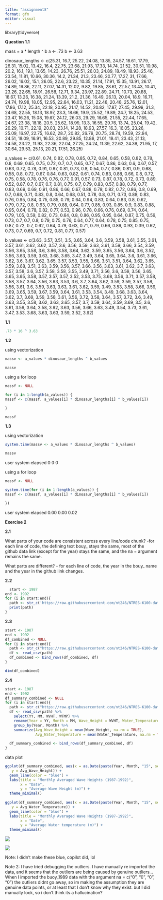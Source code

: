```yaml
---
title: "assignment8"
format: gfm
editor: visual
---
```


library(tidyverse)

**Question 1.1**

mass = a \* length \^ b a \<- .73 b \<- 3.63

dinosaur_lengths \<- c(25.31, 16.7, 25.22, 24.08, 13.85, 24.57, 18.61, 17.79, 26.31, 15.02, 13.42, 16.4, 22.75, 23.68, 21.93, 17.33, 14.74, 21.52, 30.51, 10.98, 20.2, 16.1, 19.1, 13.65, 14.23, 26.76, 25.51, 26.03, 24.89, 18.49, 18.93, 25.46, 23.54, 11.81, 10.66, 30.36, 14.2, 21.34, 21.3, 23.46, 20.77, 17.27, 31, 17.66, 26.02, 16.02, 15.1, 26.05, 22.6, 23.22, 10.35, 21.14, 17.91, 15.35, 13.91, 26.17, 24.89, 16.86, 22.11, 27.07, 14.31, 12.02, 9.82, 19.85, 28.61, 22.57, 13.43, 10.41, 23.26, 22.65, 18.91, 26.58, 12.71, 9.34, 23.97, 22.89, 24.71, 10.73, 20.88, 18.67, 13.26, 16.38, 21.24, 13.39, 21.2, 21.36, 16.49, 26.13, 20.04, 18.9, 16.71, 24.74, 19.98, 18.05, 12.95, 22.64, 16.03, 11.21, 22.48, 20.48, 25.76, 12.01, 17.86, 17.12, 25.34, 22.18, 20.95, 21.17, 14.52, 20.82, 17.87, 27.45, 29.99, 31.3, 24.68, 22.55, 18.13, 18.97, 23.3, 18.66, 19.9, 25.52, 19.89, 24.7, 18.25, 24.53, 23.47, 16.26, 15.08, 19.67, 24.12, 26.03, 29.29, 16.65, 21.55, 22.44, 17.65, 24.67, 23.38, 18.18, 20.5, 25.62, 18.99, 13.3, 16.55, 29.76, 13.74, 25.04, 19.42, 26.29, 10.71, 22.19, 20.03, 23.14, 14.28, 18.93, 27.57, 16.3, 16.05, 23.26, 25.09, 16.97, 22.75, 16.62, 28.7, 20.82, 26.79, 20.75, 28.74, 19.59, 22.94, 24.51, 18.09, 16.91, 16.53, 20.89, 29.85, 12.89, 21.01, 19.41, 23.43, 21.13, 24.58, 23.22, 11.93, 22.36, 22.04, 27.25, 24.24, 11.39, 22.62, 24.38, 21.95, 17, 30.64, 29.53, 25.13, 20.21, 17.51, 26.25)

a_values \<- c(0.61, 0.74, 0.82, 0.78, 0.85, 0.72, 0.84, 0.65, 0.58, 0.82, 0.78, 0.8, 0.69, 0.65, 0.75, 0.72, 0.7, 0.7, 0.65, 0.77, 0.67, 0.86, 0.63, 0.6, 0.67, 0.57, 0.63, 0.72, 0.78, 0.91, 0.67, 0.81, 0.73, 0.8, 0.54, 0.77, 0.86, 0.81, 0.9, 0.68, 0.58, 0.8, 0.72, 0.67, 0.84, 0.63, 0.82, 0.61, 0.74, 0.83, 0.88, 0.66, 0.8, 0.72, 0.75, 0.58, 0.78, 0.76, 0.76, 0.77, 0.91, 0.57, 0.73, 0.87, 0.78, 0.72, 0.73, 0.89, 0.52, 0.87, 0.7, 0.67, 0.7, 0.81, 0.75, 0.7, 0.79, 0.83, 0.57, 0.88, 0.79, 0.77, 0.83, 0.69, 0.69, 0.91, 0.86, 0.66, 0.67, 0.88, 0.78, 0.82, 0.72, 0.86, 0.8, 0.69, 0.7, 0.68, 0.71, 0.83, 0.8, 0.64, 0.68, 0.51, 0.78, 0.8, 0.71, 0.73, 0.88, 0.83, 0.76, 0.95, 0.84, 0.75, 0.85, 0.79, 0.64, 0.94, 0.83, 0.64, 0.83, 0.8, 0.62, 0.79, 0.72, 0.8, 0.63, 0.79, 0.88, 0.64, 0.77, 0.85, 0.93, 0.85, 0.9, 0.83, 0.88, 0.95, 0.64, 0.78, 0.82, 0.77, 0.53, 0.96, 0.78, 0.66, 0.76, 0.69, 0.74, 0.64, 0.79, 1.05, 0.59, 0.82, 0.73, 0.64, 0.8, 0.86, 0.95, 0.95, 0.64, 0.87, 0.75, 0.59, 0.73, 0.7, 0.7, 0.8, 0.79, 0.75, 0.76, 0.64, 0.77, 0.64, 0.78, 0.75, 0.85, 0.75, 0.87, 0.72, 0.7, 0.62, 0.64, 0.79, 0.63, 0.71, 0.79, 0.66, 0.86, 0.93, 0.39, 0.62, 0.73, 0.7, 0.69, 0.7, 0.72, 0.81, 0.77, 0.57)

b_values \<- c(3.63, 3.57, 3.51, 3.5, 3.65, 3.64, 3.6, 3.59, 3.58, 3.61, 3.55, 3.61, 3.57, 3.61, 3.62, 3.62, 3.57, 3.6, 3.56, 3.59, 3.63, 3.61, 3.59, 3.66, 3.54, 3.59, 3.56, 3.65, 3.58, 3.6, 3.66, 3.58, 3.64, 3.62, 3.59, 3.65, 3.56, 3.64, 3.6, 3.52, 3.56, 3.63, 3.59, 3.63, 3.68, 3.65, 3.47, 3.49, 3.64, 3.65, 3.64, 3.6, 3.61, 3.66, 3.62, 3.6, 3.67, 3.62, 3.65, 3.57, 3.53, 3.55, 3.66, 3.51, 3.51, 3.64, 3.62, 3.65, 3.59, 3.68, 3.51, 3.63, 3.59, 3.56, 3.57, 3.66, 3.56, 3.63, 3.61, 3.62, 3.7, 3.63, 3.57, 3.58, 3.6, 3.57, 3.58, 3.58, 3.55, 3.49, 3.71, 3.56, 3.6, 3.59, 3.56, 3.65, 3.65, 3.65, 3.58, 3.57, 3.57, 3.57, 3.52, 3.53, 3.75, 3.68, 3.56, 3.71, 3.57, 3.58, 3.58, 3.57, 3.64, 3.56, 3.63, 3.53, 3.6, 3.7, 3.64, 3.62, 3.59, 3.59, 3.57, 3.58, 3.56, 3.61, 3.6, 3.59, 3.63, 3.63, 3.61, 3.62, 3.59, 3.49, 3.53, 3.58, 3.66, 3.59, 3.69, 3.65, 3.59, 3.67, 3.59, 3.64, 3.61, 3.53, 3.54, 3.49, 3.68, 3.63, 3.64, 3.62, 3.7, 3.69, 3.59, 3.58, 3.61, 3.56, 3.72, 3.58, 3.64, 3.57, 3.72, 3.6, 3.49, 3.63, 3.55, 3.58, 3.62, 3.63, 3.65, 3.57, 3.7, 3.59, 3.64, 3.59, 3.69, 3.5, 3.6, 3.61, 3.56, 3.64, 3.58, 3.62, 3.63, 3.56, 3.66, 3.63, 3.49, 3.54, 3.73, 3.61, 3.47, 3.53, 3.68, 3.63, 3.63, 3.59, 3.52, 3.62)

**1.1**

``` r
.73 * 16 ^ 3.63
```

**1.2**

using vectorization

``` r
massv <- a_values * dinosaur_lengths ^ b_values

massv
```

using a for loop

``` r
massf <- NULL

for (i in 1:length(a_values)) {
massf <- c(massf, a_values[i] * dinosaur_lengths[i] ^ b_values[i])

}

massf
```

**1.3**

using vectorization

``` r
system.time(massv <- a_values * dinosaur_lengths ^ b_values)

massv
```

user system elapsed 0 0 0

using a for loop

``` r
massf <- NULL

system.time(for (i in 1:length(a_values)) {
massf <- c(massf, a_values[i] * dinosaur_lengths[i] ^ b_values[i])

})
```

user system elapsed 0.00 0.00 0.02

**Exercise 2**

**2.1**

What parts of your code are consistent across every line/code chunk? -for each line of code, the defining text bouy\_ stays the same, most of the github data link (except for the year) stays the same, and the na = argument remains the same.

What parts are different? - for each line of code, the year in the bouy\_ name and the year in the github link changes.

**2.2**

``` r
  start <- 1987
end <- 1992
for (i in start:end){
  path <- str_c('https://raw.githubusercontent.com/nt246/NTRES-6100-data-science/master/datasets/buoydata/44013_', i, '.csv')
  print(path)
}
```

**2.3**

``` r
start <- 1987
end <- 1992
df_combined <- NULL
for (i in start:end){
  path <- str_c("https://raw.githubusercontent.com/nt246/NTRES-6100-data-science/master/datasets/buoydata/44013_", i, ".csv")
  df <- read_csv(path)
  df_combined <- bind_rows(df_combined, df)
}

dim(df_combined)
```

**2.4**

``` r
start <- 1987
end <- 1992
df_summary_combined <- NULL
for (i in start:end){
  path <- str_c("https://raw.githubusercontent.com/nt246/NTRES-6100-data-science/master/datasets/buoydata/44013_", i, ".csv")
  df <- read_csv(path) %>%
    select(YY, MM, WVHT, WTMP) %>%
    rename(Year = YY, Month = MM, Wave_Height = WVHT, Water_Temperature = WTMP) %>%
    group_by(Year, Month) %>%
    summarize(Avg_Wave_Height = mean(Wave_Height, na.rm = TRUE),
              Avg_Water_Temperature = mean(Water_Temperature, na.rm = TRUE))
  
  df_summary_combined <- bind_rows(df_summary_combined, df)
}
```

data plot

``` r
ggplot(df_summary_combined, aes(x = as.Date(paste(Year, Month, "15", sep = "-")), 
   y = Avg_Wave_Height)) +
  geom_line(color = "blue") +
  labs(title = "Monthly Averaged Wave Heights (1987-1992)",
       x = "Date",
       y = "Average Wave Height (m)") +
  theme_minimal()
  
ggplot(df_summary_combined, aes(x = as.Date(paste(Year, Month, "15", sep = "-")), 
   y = Avg_Water_Temperature)) +
  geom_line(color = "blue") +
  labs(title = "Monthly Averaged Wave Heights (1987-1992)",
       x = "Date",
       y = "Average Water temperature (m)") +
  theme_minimal()
```

![](problem_sets/Assignment 8/a1e0f841-13e1-4223-9a9f-4d05f25bb0bb.png)

![](problem_sets/Assignment 8/e9f2326a-4034-4098-8562-a899994584bb.png)

Note: I didn't make these blue, copilot did, lol

Note 2: I have tried debugging the outliers. I have manually re imported the data, and it seems that the outliers are being caused by genuine outliers... When I imported the buoy_1989 data with the argument na = c("0", "0", "0", "0") the outliers didnt go away, so im making the assumption they are genuine data points, or at least that I don't know why they exist. but I did manually look, so i don't think its a hallucination?
